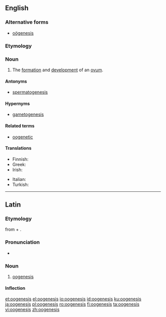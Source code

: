 ==English==

{{wikipedia}}

===Alternative forms===
* [[oögenesis]]

===Etymology===
{{confix|oo|genesis|lang=en}}

===Noun===
{{en-noun|~|oogeneses}}

# {{context|biology|lang=en}} The [[formation]] and [[development]] of an [[ovum]].

====Antonyms====
* [[spermatogenesis]]

====Hypernyms====
* [[gametogenesis]]

====Related terms====
* [[oogenetic]]

====Translations====
{{trans-top|formation and development of ovum}}
* Finnish: {{t+|fi|oogeneesi}}
* Greek: {{t+|el|ωογένεση|f}}
* Irish: {{t|ga|úigineas|m}}
{{trans-mid}}
* Italian: {{t|it|oogenesi|f}}
* Turkish: {{t|tr|oogenez}}
{{trans-bottom}}

----

==Latin==

===Etymology===
from {{term|ᾠόν||egg|lang=grc}} + {{term|γένεσις||origin|lang=grc}}.

===Pronunciation===
* {{a|Classical}} {{IPA|/o:o'ge.ne.sis/|lang=la}}

===Noun===
{{la-noun|ōogenesis||ōogenesis|f|third}}

# [[oogenesis]]

====Inflection====
{{la-decl-3rd-I-navis|ōogenesis|ōogenes}}

[[et:oogenesis]]
[[el:oogenesis]]
[[io:oogenesis]]
[[id:oogenesis]]
[[ku:oogenesis]]
[[ja:oogenesis]]
[[pl:oogenesis]]
[[ro:oogenesis]]
[[fi:oogenesis]]
[[ta:oogenesis]]
[[vi:oogenesis]]
[[zh:oogenesis]]